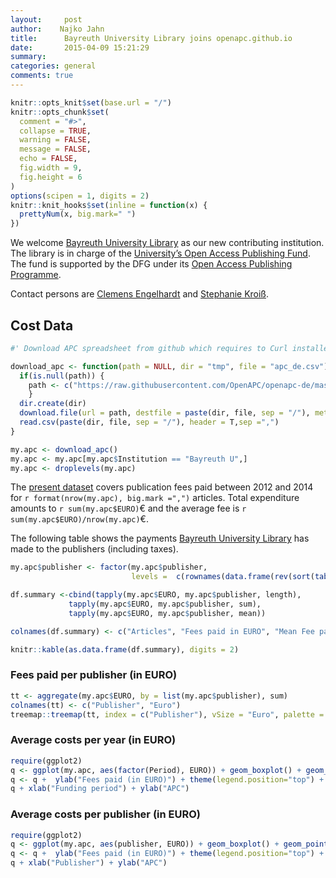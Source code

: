 ```yaml
---
layout:     post
author:    Najko Jahn
title:      Bayreuth University Library joins openapc.github.io
date:       2015-04-09 15:21:29
summary:    
categories: general
comments: true
---
```



```r
knitr::opts_knit$set(base.url = "/")
knitr::opts_chunk$set(
  comment = "#>",
  collapse = TRUE,
  warning = FALSE, 
  message = FALSE,
  echo = FALSE,
  fig.width = 9,
  fig.height = 6
)
options(scipen = 1, digits = 2)
knitr::knit_hooks$set(inline = function(x) {
  prettyNum(x, big.mark=" ")
})
```

We welcome [Bayreuth University Library](http://www.ub.uni-bayreuth.de/en/index.html) as our new contributing institution. The library is in charge of the [University's Open Access Publishing Fund](http://www.ub.uni-bayreuth.de/en/digitale_bibliothek/open_access/index.html). The fund is supported by the DFG under its [Open Access Publishing Programme](http://www.dfg.de/en/research_funding/programmes/infrastructure/lis/funding_opportunities/open_access_publishing/index.html).

Contact persons are [Clemens Engelhardt](http://www.ub.uni-bayreuth.de/de/team/Engelhardt_Clemens/index.html) and [Stephanie Kroiß](http://www.ub.uni-bayreuth.de/de/team/Kroiss_Stephanie/index.html).

## Cost Data

```r
#' Download APC spreadsheet from github which requires to Curl installed

download_apc <- function(path = NULL, dir = "tmp", file = "apc_de.csv"){
  if(is.null(path)) {
    path <- c("https://raw.githubusercontent.com/OpenAPC/openapc-de/master/data/apc_de.csv")
    } 
  dir.create(dir) 
  download.file(url = path, destfile = paste(dir, file, sep = "/"), method = "curl")
  read.csv(paste(dir, file, sep = "/"), header = T,sep =",")
}

my.apc <- download_apc()
my.apc <- my.apc[my.apc$Institution == "Bayreuth U",]
my.apc <- droplevels(my.apc)
```

The [present dataset](https://github.com/OpenAPC/openapc-de/commit/0be8afc4b3ad67977244268e9770791410dc9cfb#diff-2c884d723400f4723e3f3651ae3a2119)  covers publication fees paid between 2012 and 2014 for `r format(nrow(my.apc), big.mark =",")` articles. Total expenditure amounts to `r sum(my.apc$EURO)`€ and the average fee is `r sum(my.apc$EURO)/nrow(my.apc)`€.

The following table shows the payments [Bayreuth University Library](https://www.tu-harburg.de/) has made to the publishers (including taxes).

```r
my.apc$publisher <- factor(my.apc$publisher, 
                           levels =  c(rownames(data.frame(rev(sort(table(my.apc$publisher)))))))

df.summary <-cbind(tapply(my.apc$EURO, my.apc$publisher, length),
             tapply(my.apc$EURO, my.apc$publisher, sum),
             tapply(my.apc$EURO, my.apc$publisher, mean))

colnames(df.summary) <- c("Articles", "Fees paid in EURO", "Mean Fee paid")

knitr::kable(as.data.frame(df.summary), digits = 2)
```

### Fees paid per publisher (in EURO)

```r
tt <- aggregate(my.apc$EURO, by = list(my.apc$publisher), sum)
colnames(tt) <- c("Publisher", "Euro")
treemap::treemap(tt, index = c("Publisher"), vSize = "Euro", palette = "Paired")
```

###  Average costs per year (in EURO)

```r
require(ggplot2)
q <- ggplot(my.apc, aes(factor(Period), EURO)) + geom_boxplot() + geom_point()
q <- q +  ylab("Fees paid (in EURO)") + theme(legend.position="top") + theme_bw(base_size = 18)
q + xlab("Funding period") + ylab("APC")
```

###  Average costs per publisher (in EURO)

```r
require(ggplot2)
q <- ggplot(my.apc, aes(publisher, EURO)) + geom_boxplot() + geom_point()
q <- q +  ylab("Fees paid (in EURO)") + theme(legend.position="top") + theme_bw(base_size = 18) + coord_flip() 
q + xlab("Publisher") + ylab("APC")
```